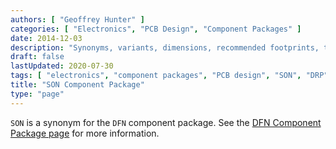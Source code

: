 ```yaml
---
authors: [ "Geoffrey Hunter" ]
categories: [ "Electronics", "PCB Design", "Component Packages" ]
date: 2014-12-03
description: "Synonyms, variants, dimensions, recommended footprints, thermal resistance and more info about the SON (DFN) component package."
draft: false
lastUpdated: 2020-07-30
tags: [ "electronics", "component packages", "PCB design", "SON", "DRP", "DFN", "DSG", "MLP", "MLPD", "MLPM", "VFDFN", "VDFPN", "VSON", "QFN" ]
title: "SON Component Package"
type: "page"
---
```



`SON` is a synonym for the `DFN` component package. See the [DFN Component Package page](/pcb-design/component-packages/dfn-component-package) for more information.
